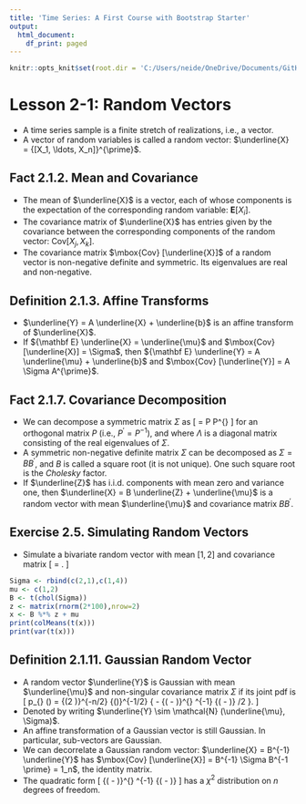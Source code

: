 ```yaml
---
title: 'Time Series: A First Course with Bootstrap Starter'
output:
  html_document:
    df_print: paged
---
```


```r
knitr::opts_knit$set(root.dir = 'C:/Users/neide/OneDrive/Documents/GitHub/BEwebinar/Data')
```

# Lesson 2-1: Random Vectors

- A time series sample is a finite stretch of realizations, i.e., a vector.
- A vector of random variables is called a random vector: $\underline{X} = {[X_1, \ldots, X_n]}^{\prime}$.

## Fact 2.1.2. Mean and Covariance

- The mean of $\underline{X}$ is a vector, each of whose components is the expectation
of the corresponding random variable: ${\mathbf E} [ X_i]$.
- The covariance matrix of $\underline{X}$ has entries given by the covariance between
the corresponding components of the random vector: $\mbox{Cov} [X_j, X_k]$.
- The covariance matrix $\mbox{Cov} [\underline{X}]$ of a random vector is non-negative definite
and symmetric. Its eigenvalues are real and non-negative.

## Definition 2.1.3. Affine Transforms

- $\underline{Y} = A \underline{X} + \underline{b}$ is an affine transform of $\underline{X}$.
- If ${\mathbf E} \underline{X} = \underline{\mu}$ and $\mbox{Cov} [\underline{X}] = \Sigma$,
then ${\mathbf E} \underline{Y} = A \underline{\mu} + \underline{b}$ and
$\mbox{Cov} [\underline{Y}] = A \Sigma A^{\prime}$.

## Fact 2.1.7. Covariance Decomposition

- We can decompose a symmetric matrix $\Sigma$ as
\[
 \Sigma = P \Lambda P^{\prime}
\]
for an orthogonal matrix $P$ (i.e., $P^{\prime} = P^{-1}$), and where $\Lambda$ is 
a diagonal matrix consisting of the real eigenvalues of $\Sigma$.
- A symmetric non-negative definite matrix $\Sigma$ can be decomposed as $\Sigma = B B^{\prime}$,
and $B$ is called a square root (it is not unique). One such square root is the *Cholesky* factor.
- If $\underline{Z}$ has i.i.d. components with mean zero and variance one, then 
$\underline{X} = B \underline{Z} + \underline{\mu}$ is a random vector with mean $\underline{\mu}$
and covariance matrix $B B^{\prime}$. 

## Exercise 2.5. Simulating Random Vectors

- Simulate a bivariate random vector with mean $[1,2]$ and covariance matrix
\[
\Sigma = \left[ \begin{array}{cc} 2 & 1 \\ 1 & 4 \end{array} \right].
\]

```r
Sigma <- rbind(c(2,1),c(1,4))
mu <- c(1,2)
B <- t(chol(Sigma))
z <- matrix(rnorm(2*100),nrow=2)
x <- B %*% z + mu
print(colMeans(t(x)))
print(var(t(x)))
```

## Definition 2.1.11. Gaussian Random Vector

- A random vector $\underline{Y}$ is Gaussian with mean $\underline{\mu}$ and 
non-singular covariance matrix $\Sigma$ if its joint pdf is
\[
 p_{\underline{Y}} (\underline{y}) = {(2 \pi)}^{-n/2} {(\det \Sigma)}^{-1/2}
  \exp \{ - {( \underline{y} - \underline{\mu} )}^{\prime} \Sigma^{-1}
   {( \underline{y} - \underline{\mu} )} /2   \}.
\]
- Denoted by writing $\underline{Y} \sim \mathcal{N} (\underline{\mu}, \Sigma)$.
- An affine transformation of a Gaussian vector is still Gaussian. In particular, 
sub-vectors are Gaussian.
- We can decorrelate a Gaussian random vector: $\underline{X} = B^{-1} \underline{Y}$
has $\mbox{Cov} [\underline{X}] = B^{-1} \Sigma B^{-1 \prime} = 1_n$, the identity
matrix.
- The quadratic form 
\[
{(\underline{Y} - \underline{\mu})}^{\prime} \Sigma^{-1} {(\underline{Y} - \underline{\mu})}
\]
 has a $\chi^2$ distribution on $n$ degrees of freedom.




